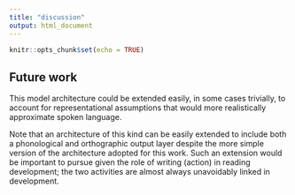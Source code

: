 ```yaml
---
title: "discussion"
output: html_document
---
```


```r
knitr::opts_chunk$set(echo = TRUE)
```



## Future work
This model architecture could be extended easily, in some cases trivially, to account for representational assumptions that would more realistically approximate spoken language.

Note that an architecture of this kind can be easily extended to include both a phonological and orthographic output layer despite the more simple version of the architecture adopted for this work. Such an extension would be important to pursue given the role of writing (action) in reading development; the two activities are almost always unavoidably linked in development.